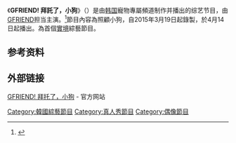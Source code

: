 {{expand|time=2016-11-14T15:22:11+00:00}}
{{電視節目資訊框
|名稱 = GFRIEND! 拜託了，小狗
|原名 = {{lang|ko|여자친구! 강아지를 부탁해}}
|格式 = 
|類型 = [[綜藝節目|綜藝節目]]、[[真人實境秀|真人實境-{zh-hans:秀;zh-hant:秀;zh-hk:騷}-]]
|圖片 = [[File:Girlfriend,_Take_Care_of_My_Dog.jpg|300px]]
|圖片尺寸 = 
|主演 = {{ubl|[[Sowon|Sowon]]|[[鄭睿隣|Yerin]]|[[丁恩妃|Eunha]]|[[Yuju|Yuju]]|[[SinB|SinB]]|[[金藝源|Umji]]}}
|國家 = {{KOR}}
|語言 = [[韓語|韓語]]
|字幕 = [[隱藏字幕|隱藏字幕]]
|集數 = 12
|每集長度 = 約60分鐘（連廣告）
|製作年份 = 2015年
|外景 = {{KOR}}
|機位 = 多機位
|製作公司 = {{link-ko|skyPetpark|skyPetpark}}
|電視網 = {{link-ko|skyPetpark|skyPetpark}}
|圖像制式 = [[高清電視|HDTV]] [[1080i|1080i]]
|聲音制式 = [[立體聲|立體聲]]
|播出國家 = {{KOR}}
|開始 = {{start date|2015|4|14}}
|結束 = {{end date|2015|6|30}}
|官方网站 = https://tv.skylife.co.kr/skypetpark/program/intro/567
}}

《'''GFRIEND! 拜託了，小狗'''》（{{Lang-ko|'''여자친구! 강아지를 부탁해'''}}）是由[[大韩民国|韩国]]寵物專屬頻道{{link-ko|skyPetpark|skyPetpark}}制作并播出的综艺节目，由[[GFRIEND|GFRIEND]]担当主演。<ref>{{Cite web|url=http://www.allthatstar.com/view.php?action=304&postID=56792|title=GFriend出道两个月出演团综 《拜托了小狗》4月中首播|accessdate=2016-11-15|author=杨雯茵|date=2015-03-23|work=全星网|publisher=}}{{Dead link|date=2018年11月 |bot=InternetArchiveBot |fix-attempted=yes }}</ref>節目內容為照顧小狗，自2015年3月19日起錄製，於4月14日起播出。為首個[[真人實境秀|實境]]綜藝節目。

== 参考资料 ==
{{Reflist}}

== 外部链接 ==
[https://web.archive.org/web/20160403051642/https://tv.skylife.co.kr/skypetpark/program/intro/567 GFRIEND! 拜托了，小狗] - 官方网站

{{GFriend}}
[[Category:韓國綜藝節目|Category:韓國綜藝節目]]
[[Category:真人秀節目|Category:真人秀節目]]
[[Category:偶像節目|Category:偶像節目]]